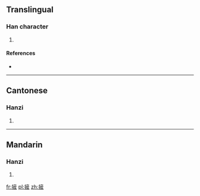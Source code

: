 ==Translingual==

===Han character===
{{Han char|rn=64|rad=手|as=11|sn=14|four=|canj=手卜竹一 (QYHM), 手卜大一 (QYKM)}}

# {{defn|Han|sort=手11}}

====References====
* {{Han ref|kx=0449.120|dkj=12561|dj=0799.360|hdz=31948.120|uh=644C|ud=25676}}

----

==Cantonese==

===Hanzi===
{{yue-hanzi|jyut=}}

# {{defn|lang=yue|sort=手11}}

----

==Mandarin==

===Hanzi===
{{cmn-hanzi|pin=[[chǎn]] ([[chan3]])|wg=ch'an<sup>3</sup>}}

# {{defn|lang=cmn|sort=手11}}

[[fr:摌]]
[[pl:摌]]
[[zh:摌]]